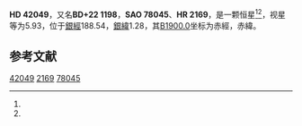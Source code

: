 {{Starbox begin
| name = HD 42049
}}
{{Starbox observe
| epoch = [[J2000.0|J2000.0]]
| constell = {{星座名待查}}<ref name=SIMBAD>{{cite web
 | url=http://simbad.u-strasbg.fr/simbad/sim-id?Ident=HR+2169
 | title =Pulsating variable Star
 | publisher=Centre de Données astronomiques de Strasbourg
 | work=SIMBAD
 | accessdate=2012-07-13}}</ref><ref name=DATA>{{cite web
 | url=http://vizier.u-strasbg.fr/viz-bin/VizieR-5?-out.add=.&-source=5050&-corr=PK=HR&-out.max=9999&HR=2169
 | title=VizieR Detailed Page
 | accessdate=2012-07-13
 | archive-date=2016-03-04
 | archive-url=https://web.archive.org/web/20160304194743/http://vizier.u-strasbg.fr/viz-bin/VizieR-5?-out.add=.&-source=5050&-corr=PK=HR&-out.max=9999&HR=2169
 | dead-url=no
 }}</ref>
| 星官 = 
| ra = {{RA|6|9|32.4}}<ref name=SIMBAD /><ref name=DATA />
| dec = {{DEC|+22|11|24}}<ref name=SIMBAD /><ref name=DATA />
| appmag_v = 5.93<ref name=SIMBAD /><ref name=DATA />
}}
{{Starbox character
| class = K4I<ref name=SIMBAD /><ref name=DATA />
| b-v = 1.63<ref name=SIMBAD /><ref name=DATA />
| u-b = <ref name=SIMBAD /><ref name=DATA />
| r-i = <ref name=SIMBAD /><ref name=DATA />
| variable = 
}}
{{Starbox astrometry
| radial_v = 
| prop_mo_ra = 8
| parallax = 
| p_error = 
}}
{{Starbox catalog
| names =BD+22 1198，[[SAO星表|SAO]] 78045，[[HD星表|HD]] 42049，[[HR星表|HR]] 2169}}
{{Starbox reference |Simbad=HR+2169}}
{{Starbox end}}

'''HD 42049'''，又名'''BD+22 1198'''，'''SAO 78045'''、'''HR 2169'''，是一颗恒星<ref name=SIMBAD /><ref name=DATA />，视星等为5.93，位于[[銀道座標系|銀經]]188.54，[[銀道座標系|銀緯]]1.28，其[[B1900.0|B1900.0]]坐标为赤經{{RA|6|3|30.6}}，赤緯{{DEC|+22|1.28|23}}。

== 参考文献 ==
{{reflist}}

{{star-stub}}

[[Category:HD和HDE天體|42049]]
[[Category:HR天體|2169]]
[[Category:SAO天體|78045]]